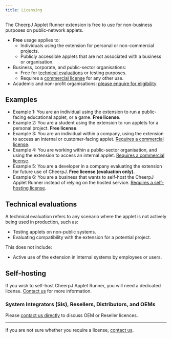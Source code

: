 ```yaml
---
title: Licensing
---
```


The CheerpJ Applet Runner extension is free to use for non-business purposes on public-network applets.

- **Free** usage applies to:
  - Individuals using the extension for personal or non-commercial projects.
  - Publicly accessible applets that are not associated with a business or organisation.
- Business, corporate, and public-sector organisations:
  - Free for [technical evaluations](#technical-evaluations) or testing purposes.
  - Requires a [commercial license][licensing] for any other use.
- Academic and non-profit organisations: [please enquire for eligibility][contact]

## Examples

- Example 1: You are an individual using the extension to run a public-facing educational applet, or a game. **Free license**.
- Example 2: You are a student using the extension to run applets for a personal project. **Free license**.
- Example 3: You are an individual within a company, using the extension to access an internal or customer-facing applet. [Requires a commercial license][licensing].
- Example 4: You are working within a public-sector organisation, and using the extension to access an internal applet. [Requires a commercial license][licensing].
- Example 5: You are a developer in a company evaluating the extension for future use of CheerpJ. **Free license (evaluation only).**
- Example 6: You are a business that wants to self-host the CheerpJ Applet Runner instead of relying on the hosted service. [Requires a self-hosting license][contact].

## Technical evaluations

A technical evaluation refers to any scenario where the applet is not actively being used in production, such as:

- Testing applets on non-public systems.
- Evaluating compatibility with the extension for a potential project.

This does not include:

- Active use of the extension in internal systems by employees or users.

## Self-hosting

If you wish to self-host CheerpJ Applet Runner, you will need a dedicated license. [Contact us][contact] for more information.

### System Integrators (SIs), Resellers, Distributors, and OEMs

Please [contact us directly][contact] to discuss OEM or Reseller licences.

---

If you are not sure whether you require a license, [contact us][contact].

[licensing]: https://cheerpj.com/licensing/
[contact]: https://cheerpj.com/contact/
